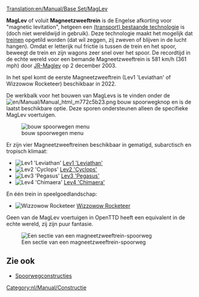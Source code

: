 [[Translation:en/Manual/Base Set/MagLev]]
{{nl/Manual/Base Set/Typen spoorweg}}

'''MagLev''' of voluit '''Magneetzweeftrein''' is de Engelse afkorting voor "magnetic levitation", hetgeen een [https://www.wikipedia.org/wiki/Maglev (transport) bestaande technologie] is (doch niet wereldwijd in gebruik). Deze technologie maakt het mogelijk dat [[nl/Manual/Treinen|treinen]] opgetild worden (dat wil zeggen, zij zweven of blijven in de lucht hangen). Omdat er letterijk nul frictie is tussen de trein en het spoor, beweegt de trein en zijn wagons zeer snel over het spoor. De recordtijd in de echte wereld voor een bemande Magneetzweeftrein is 581 km/h (361 mph) door [https://www.wikipedia.org/wiki/JR-Maglev JR-Maglev] op 2 december 2003.

In het spel komt de eerste Magneetzweeftrein (Lev1 'Leviathan' of Wizzowow Rocketeer) beschikbaar in 2022.

De werkbalk voor het bouwen van MagLevs is te vinden onder de [[File:en/Manual/Manual html m772c5b23.png]] bouw spoorwegknop en is de laatst beschikbare optie. Deze sporen ondersteunen alleen de specifieke MagLev voertuigen.

[[File:nl/Manual/Base Set/Spoorwegmenu.png|none|bouw spoorwegen menu]]

Er zijn vier Magneetzweeftreinen beschikbaar in gematigd, subarctisch en tropisch klimaat:
*[[File:en/Manual/Base Set/Trains/Lev1leviathan.png|Lev1 'Leviathan']] [[nl/Manual/Base Set/Trains/Lev1 'Leviathan'|Lev1 'Leviathan']]
*[[File:en/Manual/Base Set/Trains/Lev2cyclops.png|Lev2 'Cyclops']] [[nl/Manual/Base Set/Trains/Lev2 'Cyclops'|Lev2 'Cyclops']]
*[[File:en/Manual/Base Set/Trains/Lev3pegasus.png|Lev3 'Pegasus']] [[nl/Manual/Base Set/Trains/Lev3 'Pegasus'|Lev3 'Pegasus']]
*[[File:en/Manual/Base Set/Trains/Lev4chimaerarhead.png|Lev4 'Chimaera']] [[nl/Manual/Base Set/Trains/Lev4 'Chimaera'|Lev4 'Chimaera']]
En één trein in speelgoedlandschap:
*[[File:en/Manual/Base Set/Trains/Wizzowowrocketeer.png|Wizzowow Rocketeer]] [[nl/Manual/Base Set/Trains/Wizzowow Rocketeer|Wizzowow Rocketeer]]

Geen van de MagLev voertuigen in OpenTTD heeft een equivalent in de echte wereld, zij zijn puur fantasie.

[[File:en/Manual/Base Set/MaglevTemp.png|none|frame|Een sectie van een magneetzweeftrein-spoorweg]]

==Zie ook==
*[[nl/Manual/Spoorwegconstructies|Spoorwegconstructies]]

[[Category:nl/Manual/Constructie]]